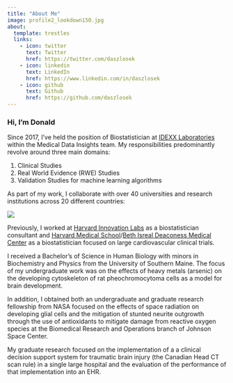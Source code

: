 ---
title: "About Me"
image: profile2_lookdown150.jpg
about:
  template: trestles
  links:
    - icon: twitter
      text: Twitter
      href: https://twitter.com/daszlosek
    - icon: linkedin
      text: LinkedIn
      href: https://www.linkedin.com/in/daszlosek
    - icon: github
      text: Github
      href: https://github.com/daszlosek
---

### Hi, I'm Donald

Since 2017, I've held the position of Biostatistician at [IDEXX Laboratories](https://www.idexx.com/en/) within the Medical Data Insights team. My responsibilities predominantly revolve around three main domains:

1.  Clinical Studies
2.  Real World Evidence (RWE) Studies
3.  Validation Studies for machine learning algorithms

As part of my work, I collaborate with over 40 universities and research institutions across 20 different countries:

![](002_world-collaboration-map.png)

Previously, I worked at [Harvard Innovation Labs](https://innovationlabs.harvard.edu/) as a biostatistician consultant and [Harvard Medical School](https://hms.harvard.edu/)/[Beth Isreal Deaconess Medical Center](https://www.bidmc.org/) as a biostatistician focused on large cardiovascular clinical trials.

I received a Bachelor's of Science in Human Biology with minors in Biochemistry and Physics from the University of Southern Maine. The focus of my undergraduate work was on the effects of heavy metals (arsenic) on the developing cytoskeleton of rat pheochromocytoma cells as a model for brain development.

In addition, I obtained both an undergraduate and graduate research fellowship from NASA focused on the effects of space radiation on developing glial cells and the mitigation of stunted neurite outgrowth through the use of antioxidants to mitigate damage from reactive oxygen species at the Biomedical Research and Operations branch of Johnson Space Center.

My graduate research focused on the implementation of a a clinical decision support system for traumatic brain injury (the Canadian Head CT scan rule) in a single large hospital and the evaluation of the performance of that implementation into an EHR.
